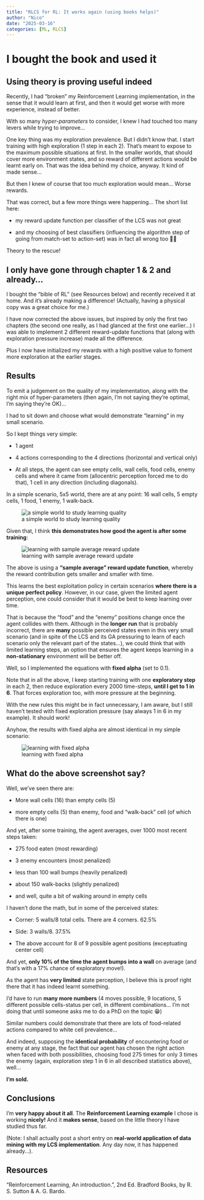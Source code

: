 ```yaml
---
title: "RLCS for RL: It works again (using books helps)"
author: "Nico"
date: "2025-03-16"
categories: [ML, RLCS]
---
```


# I bought the book and used it

## Using theory is proving useful indeed

Recently, I had "broken" my Reinforcement Learning implementation, in the sense that it would learn at first, and then it would get worse with more experience, instead of better.

With so many *hyper-parameters* to consider, I knew I had touched too many levers while trying to improve...

One key thing was my exploration prevalence. But I didn't know that. I start training with high exploration (1 step in each 2). That's meant to expose to the maximum possible situations at first. In the smaller worlds, that should cover more environment states, and so reward of different actions would be learnt early on. That was the idea behind my choice, anyway. It kind of made sense...

But then I knew of course that too much exploration would mean... Worse rewards.

That was correct, but a few more things were happening... The short list here:

-   my reward update function per classifier of the LCS was not great

-   and my choosing of best classifiers (influencing the algorithm step of going from match-set to action-set) was in fact all wrong too 🤦‍♂️

Theory to the rescue!

## I only have gone through chapter 1 & 2 and already...

I bought the "bible of RL" (see Resources below) and recently received it at home. And it's already making a difference! (Actually, having a physical copy was a great choice for me.)

I have now corrected the above issues, but inspired by only the first two chapters (the second one really, as I had glanced at the first one earlier...) I was able to implement 2 different reward-update functions that (along with exploration pressure increase) made all the difference.

Plus I now have initialized my rewards with a high positive value to foment more exploration at the earlier stages.

## Results

To emit a judgement on the quality of my implementation, along with the right mix of hyper-parameters (then again, I'm not saying they're optimal, I'm saying they're OK)...

I had to sit down and choose what would demonstrate "learning" in my small scenario.

So I kept things very simple:

-   1 agent

-   4 actions corresponding to the 4 directions (horizontal and vertical only)

-   At all steps, the agent can see empty cells, wall cells, food cells, enemy cells and where it came from (allocentric perception forced me to do that), 1 cell in any direction (including diagonals).

In a simple scenario, 5x5 world, there are at any point: 16 wall cells, 5 empty cells, 1 food, 1 enemy, 1 walk-back.

![a simple world to study learning quality](simple_scenario_overview.jpg)

Given that, I think **this demonstrates how good the agent is after some training**:

![learning with sample average reward update](learning_with_sampleaverage.jpg)

The above is using a **"sample average" reward update function**, whereby the reward contribution gets smaller and smaller with time.

This learns the best exploitation policy in certain scenarios **where there is a unique perfect policy**. However, in our case, given the limited agent perception, one could consider that it would be best to keep learning over time.

That is because the "food" and the "enemy" positions change once the agent collides with them. Although in the **longer run** that is probably incorrect, there are **many** possible perceived states even in this very small scenario (and in spite of the LCS and its GA pressuring to learn of each scenario only the relevant part of the states...), we could think that with limited learning steps, an option that ensures the agent keeps learning in a **non-stationary** environment will be better off.

Well, so I implemented the equations with **fixed alpha** (set to 0.1).

Note that in all the above, I keep starting training with one **exploratory step** in each 2, then reduce exploration every 2000 time-steps, **until I get to 1 in 6**. That forces exploration too, with more pressure at the beginning.

With the new rules this might be in fact unnecessary, I am aware, but I still haven't tested with fixed exploration pressure (say always 1 in 6 in my example). It should work!

Anyhow, the results with fixed alpha are almost identical in my simple scenario:

![learning with fixed alpha](learning_with_fixedalpha.jpg)

## What do the above screenshot say?

Well, we've seen there are:

-   More wall cells (16) than empty cells (5)

-   more empty cells (5) than enemy, food and "walk-back" cell (of which there is one)

And yet, after some training, the agent averages, over 1000 most recent steps taken:

-   275 food eaten (most rewarding)

-   3 enemy encounters (most penalized)

-   less than 100 wall bumps (heavily penalized)

-   about 150 walk-backs (slightly penalized)

-   and well, quite a bit of walking around in empty cells

I haven't done the math, but in some of the perceived states:

-   Corner: 5 walls/8 total cells. There are 4 corners. 62.5%

-   Side: 3 walls/8. 37.5%

-   The above account for 8 of 9 possible agent positions (exceptuating center cell)

And yet, **only 10% of the time the agent bumps into a wall** on average (and that's with a 17% chance of exploratory move!).

As the agent has **very limited** state perception, I believe this is proof right there that it has indeed learnt something.

I'd have to run **many more numbers** (4 moves possible, 9 locations, 5 different possible cells-status per cell, in different combinations... I'm not doing that until someone asks me to do a PhD on the topic 😁)

Similar numbers could demonstrate that there are lots of food-related actions compared to white cell prevalence...

And indeed, supposing the **identical probability** of encountering food or enemy at any stage, the fact that our agent has chosen the right action when faced with both possibilities, choosing food 275 times for only 3 times the enemy (again, exploration step 1 in 6 in all described statistics above), well...

**I'm sold.**

## Conclusions

I'm **very happy about it all**. The **Reinforcement Learning example** I chose is working **nicely!** And it **makes sense**, based on the little theory I have studied thus far.

(Note: I shall actually post a short entry on **real-world application of data mining with my LCS implementation**. Any day now, it has happened already...).

## Resources

"Reinforcement Learning, An introduction.", 2nd Ed. Bradford Books, by R. S. Sutton & A. G. Bardo.
